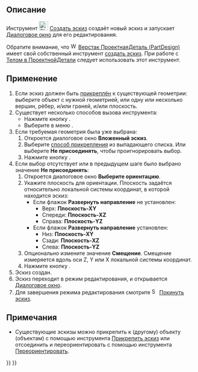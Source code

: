 <languages/>

{{Docnav/ru
|
|[[Sketcher_EditSketch/ru|Редактировать эскиз]]
|[[Sketcher_Workbench/ru|Скетчер]]
|IconL=
|IconR=Sketcher_EditSketch.svg
|IconC=Workbench_Sketcher.svg
}}

{{GuiCommand/ru
|Name=Sketcher NewSketch
|Name/ru=Скетчер Создать эскиз
|MenuLocation=Эскиз (Sketch)→ Создать эскиз
|Workbenches=[[Sketcher_Workbench/ru|Скетчер]]
|SeeAlso=[[PartDesign_NewSketch/ru|ПроектнаяДеталь (PartDesign) Новый эскиз]], [[Sketcher_MapSketch/ru|Скетчер Прикрепить эскиз]], [[Sketcher_ReorientSketch/ru|Скетчер Переориентировать эскиз]]
}}

<span id="Description"></span>
== Описание ==

Инструмент [[Image:Sketcher_NewSketch.svg|24px]] [[Sketcher_NewSketch/ru|Создать эскиз]] создаёт новый эскиз и запускает [[Sketcher_Dialog/ru|Диалоговое окно]] для его редактирования.

Обратите внимание, что [[Image:Workbench_PartDesign.svg|16px]] [[PartDesign_Workbench/ru|Верстак ПроектнаяДеталь (PartDesign)]] имеет свой собственный инструмент [[PartDesign_NewSketch/ru|создать эскиз]]. При работе с [[PartDesign_Body/ru|Телом в ПроектнойДетали]] следует использовать этот инструмент.

<span id="Usage"></span>
== Применение ==

# Если эскиз должен быть [[Part_EditAttachment/ru|прикреплён]] к существующей геометрии: выберите объект с нужной геометрией, или одну или несколько вершин, рёбер, и/или граней, и/или плоскость.
# Существует несколько способов вызова инструмента:
#* Нажмите кнопку {{Button|[[Image:Sketcher_NewSketch.svg|16px]] [[Sketcher_NewSketch/ru|Создать эскиз]]}}.
#* Выберите в меню {{MenuCommand|Эскиз → [[Image:Sketcher_NewSketch.svg|16px]] Создать эскиз}}.
# Если требуемая геометрия была уже выбрана:
## Откроется диалоговое окно '''Вложенный эскиз'''.
## Выберите [[Part_EditAttachment#Attachment_modes|способ прикрепления]] из выпадающего списка. Или выберите '''Не присоединять''', чтобы проигнорировать выбор.
## Нажмите кнопку {{Button|OK}}.
# Если выбор отсутствует или в предыдущем шаге было выбрано значение '''Не присоединять''':
## Откроется диалоговое окно '''Выберите ориентацию'''.
## Укажите плоскость для ориентации. Плоскость задаётся относительно локальной системы координат, в которой находится эскиз:
##* Если флажок '''Развернуть направление''' не установлен:
##** Верх: '''Плоскость-XY'''
##** Спереди: '''Плоскость-XZ'''
##** Справа: '''Плоскость-YZ'''
##* Если флажок '''Развернуть направление''' установлен:
##** Низ: '''Плоскость-XY'''
##** Сзади: '''Плоскость-XZ'''
##** Слева: '''Плоскость-YZ'''
## Опционально измените значение '''Смещение'''. Смещение измеряется вдоль оси Z, Y или X локальной системы координат.
## Нажмите кнопку {{Button|OK}}.
# Эскиз создан.
# Эскиз переходит в режим редактирования, и открывается [[Sketcher_Dialog/ru|Диалоговое окно]].
# Для завершения режима редактирования смотрите [[Image:Sketcher_LeaveSketch.svg|16px]] [[Sketcher_LeaveSketch/ru|Покинуть эскиз]].

<span id="Notes"></span>
== Примечания ==

* Существующие эскизы можно прикрепить к (другому) объекту (объектам) с помощью инструмента [[Sketcher_MapSketch/ru|Прикрепить эскиз]] или отсоединить и переориентировать с помощью инструмента [[Sketcher_ReorientSketch/ru|Переориентировать]].


{{Docnav/ru
|
|[[Sketcher_EditSketch/ru|Редактировать эскиз]]
|[[Sketcher_Workbench/ru|Скетчер]]
|IconL=
|IconR=Sketcher_EditSketch.svg
|IconC=Workbench_Sketcher.svg
}}

{{Sketcher_Tools_navi{{#translation:}}}}
{{Userdocnavi{{#translation:}}}}
